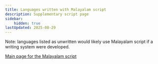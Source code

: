 ```yaml
---
title: Languages written with Malayalam script
description: Supplementary script page
sidebar:
    hidden: true
lastUpdated: 2025-08-29
---
```



Note: languages listed as unwritten would likely use Malayalam script if a writing system were developed.

<WsList script='Mlym' />

[Main page for the Malayalam script](/scrlang/scripts/mlym)

